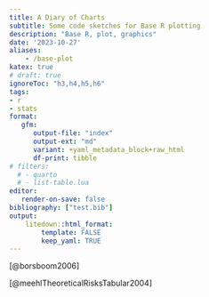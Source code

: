 ```yaml
---
title: A Diary of Charts
subtitle: Some code sketches for Base R plotting
description: "Base R, plot, graphics"
date: '2023-10-27'
aliases:
    - /base-plot
katex: true
# draft: true
ignoreToc: "h3,h4,h5,h6"
tags:
- r
- stats
format: 
   gfm:
      output-file: "index"
      output-ext: "md"
      variant: +yaml_metadata_block+raw_html
      df-print: tibble
# filters:
  # - quarto
  # - list-table.lua
editor:
   render-on-save: false
bibliography: ["test.bib"]
output:
    litedown::html_format:
        template: FALSE
        keep_yaml: TRUE
---
```




[@borsboom2006]

[@meehlTheoreticalRisksTabular2004]

